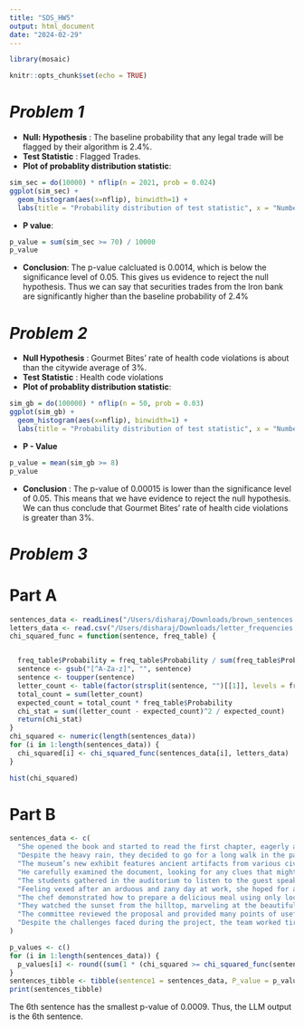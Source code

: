 ```yaml
---
title: "SDS_HW5"
output: html_document
date: "2024-02-29"
---
```


```r
library(mosaic)
```

```r
knitr::opts_chunk$set(echo = TRUE)
```

# *Problem 1*

- **Null: Hypothesis** :  The baseline probability that any legal trade will be flagged by their algorithm is 2.4%.
- **Test Statistic** : Flagged Trades.
- **Plot of probablity distribution statistic**:
```r
sim_sec = do(10000) * nflip(n = 2021, prob = 0.024)
ggplot(sim_sec) + 
  geom_histogram(aes(x=nflip), binwidth=1) +
  labs(title = "Probability distribution of test statistic", x = "Number of flagged trades", y = "Frequency")
```
- **P value**:
```r
p_value = sum(sim_sec >= 70) / 10000
p_value
```
- **Conclusion**: The p-value calcluated is 0.0014, which is below the significance level of 0.05. This gives us evidence to reject the null hypothesis. Thus we can say that securities trades from the Iron bank are significantly higher than the baseline probability of 2.4%

# *Problem 2*

- **Null Hypothesis** : Gourmet Bites’ rate of health code violations is about than the citywide average of 3%.
- **Test Statistic** : Health code violations
- **Plot of probablity distribution statistic**:
```r
sim_gb = do(100000) * nflip(n = 50, prob = 0.03)
ggplot(sim_gb) + 
  geom_histogram(aes(x=nflip), binwidth=1) +
  labs(title = "Probability distribution of test statistic", x = "Number of Health code violations", y = "Frequency")
```

- **P - Value**
```r
p_value = mean(sim_gb >= 8)
p_value
```

- **Conclusion** : The p-value of 0.00015 is lower than the significance level of 0.05. This means that we have evidence to reject the null hypothesis. We can thus conclude that Gourmet Bites' rate of health cide violations is greater than 3%.

# *Problem 3*

# **Part A**
```r
sentences_data <- readLines("/Users/disharaj/Downloads/brown_sentences.txt")
letters_data <- read.csv("/Users/disharaj/Downloads/letter_frequencies.csv")
chi_squared_func = function(sentence, freq_table) {


  freq_table$Probability = freq_table$Probability / sum(freq_table$Probability)
  sentence <- gsub("[^A-Za-z]", "", sentence) 
  sentence <- toupper(sentence)
  letter_count <- table(factor(strsplit(sentence, "")[[1]], levels = freq_table$Letter))
  total_count = sum(letter_count)
  expected_count = total_count * freq_table$Probability
  chi_stat = sum((letter_count - expected_count)^2 / expected_count)
  return(chi_stat)
}
chi_squared <- numeric(length(sentences_data)) 
for (i in 1:length(sentences_data)) {
  chi_squared[i] <- chi_squared_func(sentences_data[i], letters_data)
}
```

```r
hist(chi_squared)
```

# **Part B**
```r
sentences_data <- c(
  "She opened the book and started to read the first chapter, eagerly anticipating what might come next.",
  "Despite the heavy rain, they decided to go for a long walk in the park, crossing the main avenue by the fountain in the center.",
  "The museum’s new exhibit features ancient artifacts from various civilizations around the world.",
  "He carefully examined the document, looking for any clues that might help solve the mystery.",
  "The students gathered in the auditorium to listen to the guest speaker’s inspiring lecture.",
  "Feeling vexed after an arduous and zany day at work, she hoped for a peaceful and quiet evening at home, cozying up after a quick dinner with some TV, or maybe a book on her upcoming visit to Auckland.",
  "The chef demonstrated how to prepare a delicious meal using only locally sourced ingredients, focusing mainly on some excellent dinner recipes from Spain.",
  "They watched the sunset from the hilltop, marveling at the beautiful array of colors in the sky.",
  "The committee reviewed the proposal and provided many points of useful feedback to improve the project’s effectiveness.",
  "Despite the challenges faced during the project, the team worked tirelessly to ensure its successful completion, resulting in a product that exceeded everyone’s expectations."
)
```

```r
p_values <- c()
for (i in 1:length(sentences_data)) {
  p_values[i] <- round((sum(1 * (chi_squared >= chi_squared_func(sentences_data[i], letters_data))) / length(chi_squared)), 3)
}
sentences_tibble <- tibble(sentence1 = sentences_data, P_value = p_values)
print(sentences_tibble)
```

The 6th sentence has the smallest p-value of 0.0009. Thus, the LLM output is the 6th sentence. 